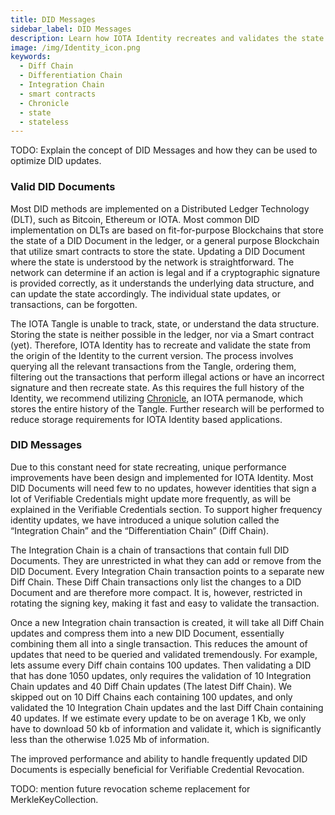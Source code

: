 ```yaml
---
title: DID Messages
sidebar_label: DID Messages
description: Learn how IOTA Identity recreates and validates the state from its origin to the current version using Integration and Differentiation Chains.
image: /img/Identity_icon.png
keywords:
  - Diff Chain
  - Differentiation Chain
  - Integration Chain
  - smart contracts
  - Chronicle
  - state
  - stateless
---
```


TODO: Explain the concept of DID Messages and how they can be used to optimize DID updates.

### Valid DID Documents

Most DID methods are implemented on a Distributed Ledger Technology (DLT), such as Bitcoin, Ethereum or IOTA. Most common DID implementation on DLTs are based on fit-for-purpose Blockchains that store the state of a DID Document in the ledger, or a general purpose Blockchain that utilize smart contracts to store the state. Updating a DID Document where the state is understood by the network is straightforward. The network can determine if an action is legal and if a cryptographic signature is provided correctly, as it understands the underlying data structure, and can update the state accordingly. The individual state updates, or transactions, can be forgotten.

The IOTA Tangle is unable to track, state, or understand the data structure. Storing the state is neither possible in the ledger, nor via a Smart contract (yet). Therefore, IOTA Identity has to recreate and validate the state from the origin of the Identity to the current version. The process involves querying all the relevant transactions from the Tangle, ordering them, filtering out the transactions that perform illegal actions or have an incorrect signature and then recreate state. As this requires the full history of the Identity, we recommend utilizing [Chronicle](https://github.com/iotaledger/chronicle.rs), an IOTA permanode, which stores the entire history of the Tangle. Further research will be performed to reduce storage requirements for IOTA Identity based applications.

### DID Messages

Due to this constant need for state recreating, unique performance improvements have been design and implemented for IOTA Identity. Most DID Documents will need few to no updates, however identities that sign a lot of Verifiable Credentials might update more frequently, as will be explained in the Verifiable Credentials section. To support higher frequency identity updates, we have introduced a unique solution called the “Integration Chain” and the “Differentiation Chain” (Diff Chain).

The Integration Chain is a chain of transactions that contain full DID Documents. They are unrestricted in what they can add or remove from the DID Document. Every Integration Chain transaction points to a separate new Diff Chain. These Diff Chain transactions only list the changes to a DID Document and are therefore more compact. It is, however, restricted in rotating the signing key, making it fast and easy to validate the transaction.

Once a new Integration chain transaction is created, it will take all Diff Chain updates and compress them into a new DID Document, essentially combining them all into a single transaction. This reduces the amount of updates that need to be queried and validated tremendously. For example, lets assume every Diff chain contains 100 updates. Then validating a DID that has done 1050 updates, only requires the validation of 10 Integration Chain updates and 40 Diff Chain updates (The latest Diff Chain). We skipped out on 10 Diff Chains each containing 100 updates, and only validated the 10 Integration Chain updates and the last Diff Chain containing 40 updates. If we estimate every update to be on average 1 Kb, we only have to download 50 kb of information and validate it, which is significantly less than the otherwise 1.025 Mb of information.

The improved performance and ability to handle frequently updated DID Documents is especially beneficial for Verifiable Credential Revocation.

TODO: mention future revocation scheme replacement for MerkleKeyCollection.

